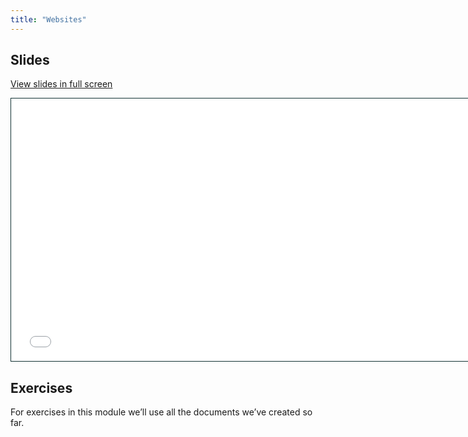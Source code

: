 ```yaml
---
title: "Websites"
---
```


## Slides

[View slides in full screen](2-3-websites.html)

```{=html}
<iframe class="slide-deck" src="2-3-websites.html" height="420" width="747" style="border: 1px solid #123233;"></iframe>
```
## Exercises

For exercises in this module we'll use all the documents we've created so far.
